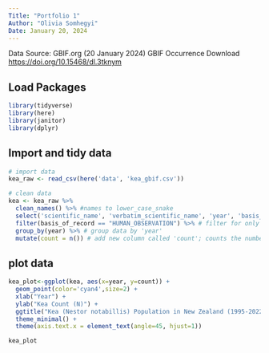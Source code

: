 ```yaml
---
Title: "Portfolio 1"
Author: "Olivia Somhegyi"
Date: January 20, 2024
---
```


Data Source: GBIF.org (20 January 2024) GBIF Occurrence Download <https://doi.org/10.15468/dl.3tknym>


## Load Packages
```r
library(tidyverse)
library(here)
library(janitor)
library(dplyr)
```


## Import and tidy data
```r
# import data
kea_raw <- read_csv(here('data', 'kea_gbif.csv'))

# clean data
kea <- kea_raw %>% 
  clean_names() %>% #names to lower_case_snake
  select('scientific_name', 'verbatim_scientific_name', 'year', 'basis_of_record') %>% # select these 4 columns
  filter(basis_of_record == "HUMAN_OBSERVATION") %>% # filter for only human observation data
  group_by(year) %>% # group data by 'year'
  mutate(count = n()) # add new column called 'count'; counts the number of observations in each year
```

## plot data
```r
kea_plot<-ggplot(kea, aes(x=year, y=count)) +
  geom_point(color='cyan4',size=2) +
  xlab("Year") + 
  ylab("Kea Count (N)") +
  ggtitle("Kea (Nestor notabillis) Population in New Zealand (1995-2022)") +
  theme_minimal() +
  theme(axis.text.x = element_text(angle=45, hjust=1))

kea_plot
```


